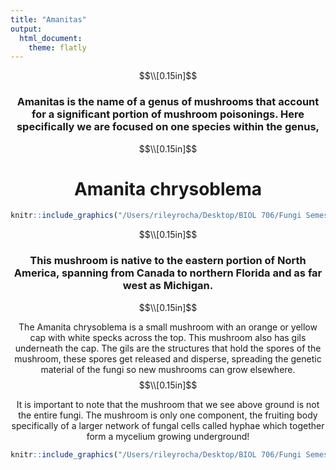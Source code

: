 ```yaml
---
title: "Amanitas" 
output: 
  html_document: 
    theme: flatly
---
```

$$\\[0.15in]$$
<div align="center">

###  Amanitas is the name of a genus of mushrooms that account for a significant portion of mushroom poisonings. Here specifically we are focused on one species within the genus,

$$\\[0.15in]$$

# Amanita chrysoblema

```r
knitr::include_graphics("/Users/rileyrocha/Desktop/BIOL 706/Fungi Semester Project/amanita.jpg")
```
$$\\[0.15in]$$
 
### This mushroom is native to the eastern portion of North America, spanning from Canada to northern Florida and as far west as Michigan.
$$\\[0.15in]$$

The Amanita chrysoblema is a small mushroom with an orange or yellow cap with white specks across the top. This mushroom also has gils underneath the cap. The gils are the structures that hold the spores of the mushroom, these spores get released and disperse, spreading the genetic material of the fungi so new mushrooms can grow elsewhere. 
$$\\[0.15in]$$

It is important to note that the mushroom that we see above ground is not the entire fungi. The mushroom is only one component, the fruiting body specifically of a larger network of fungal cells called hyphae which together form a mycelium growing underground!


```r

knitr::include_graphics("/Users/rileyrocha/Desktop/BIOL 706/Fungi Semester Project/mushroom_mycelium.jpeg")
```